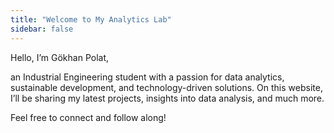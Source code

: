 ```yaml
---
title: "Welcome to My Analytics Lab"
sidebar: false 
---
```


Hello, I’m Gökhan Polat,

an Industrial Engineering student with a passion for data analytics, sustainable development, and technology-driven solutions. On this website, I’ll be sharing my latest projects, insights into data analysis, and much more.

Feel free to connect and follow along!
